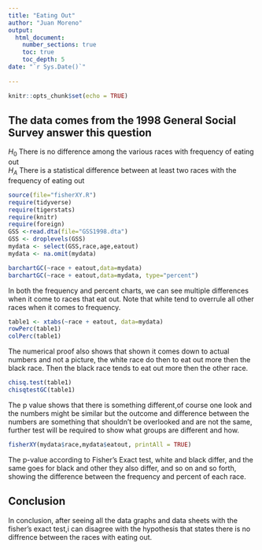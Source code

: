 ```yaml
---
title: "Eating Out"
author: "Juan Moreno"
output: 
  html_document:
    number_sections: true
    toc: true
    toc_depth: 5
date: "`r Sys.Date()`"    
    
---
```


```r
knitr::opts_chunk$set(echo = TRUE)
```

## The data comes from the 1998 General Social Survey answer this question

$H_0$ There is no difference among the various races with frequency of eating out  
$H_A$ There is a statistical difference between at least two races with the frequency of eating out  


```r
source(file="fisherXY.R")
require(tidyverse)
require(tigerstats)
require(knitr)
require(foreign)
GSS <-read.dta(file="GSS1998.dta")
GSS <- droplevels(GSS)
mydata <- select(GSS,race,age,eatout)
mydata <- na.omit(mydata)
```



```r
barchartGC(~race + eatout,data=mydata)
barchartGC(~race + eatout,data=mydata, type="percent")

```

In both the frequency and percent charts, we can see   multiple differences when it come to races that eat out.   Note that white tend to overrule all other races when it   comes to frequency.  

```r
table1 <- xtabs(~race + eatout, data=mydata)
rowPerc(table1)
colPerc(table1)
```

The numerical proof also shows that shown it comes down to   actual numbers and not a picture, the white race do then   to eat out more then the black race. Then the black race   tends to eat out more then the other race.  


```r
chisq.test(table1)
chisqtestGC(table1)
```

The p value shows that there is something different,of   course one look and the numbers might be similar but the   outcome and difference between the numbers are something   that shouldn't be overlooked and are not the same,   further test will be required to show what groups are   different and how.  

```r
fisherXY(mydata$race,mydata$eatout, printAll = TRUE)
```

The p-value according to Fisher's Exact test, white and   black differ, and the same goes for black and other they   also differ, and so on and so forth, showing the   difference between the frequency and percent of each race.      



## Conclusion
In conclusion, after seeing all the data graphs and data   sheets with the fisher's exact test,i can disagree with   the hypothesis that states there is no diffrence between   the races with eating out.  
